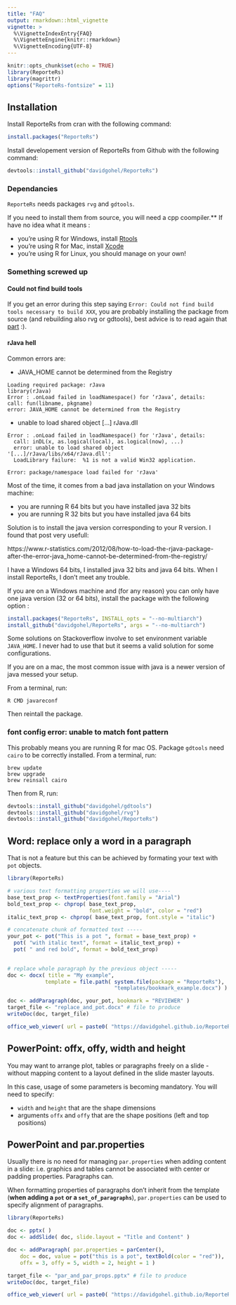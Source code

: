 ```yaml
---
title: "FAQ"
output: rmarkdown::html_vignette
vignette: >
  %\VignetteIndexEntry{FAQ}
  %\VignetteEngine{knitr::rmarkdown}
  %\VignetteEncoding{UTF-8}
---
```


```r
knitr::opts_chunk$set(echo = TRUE)
library(ReporteRs)
library(magrittr)
options("ReporteRs-fontsize" = 11)
```

## Installation

Install ReporteRs from cran with the following command:

```r
install.packages("ReporteRs")
```


Install developement version of ReporteRs from Github with the following command:

```r
devtools::install_github("davidgohel/ReporteRs")
```

### Dependancies

`ReporteRs` needs packages `rvg` and `gdtools`. 

If you need to install them from source, you will need a cpp coompiler.** If have no idea what it means :

* you're using R for Windows, install [Rtools](https://cran.r-project.org/bin/windows/Rtools)
* you're using R for Mac, install [Xcode](https://itunes.apple.com/us/app/xcode/id497799835)
* you're using R for Linux, you should manage on your own!

### Something screwed up

#### Could not find build tools

If you get an error during this step 
saying `Error: Could not find build tools necessary to build XXX`, you are probably installing the package from source (and rebuilding also rvg or gdtools), best advice is to read again that [part](#dependancies) :). 


#### rJava hell

Common errors are:

* JAVA_HOME cannot be determined from the Registry

```
Loading required package: rJava
library(rJava)
Error : .onLoad failed in loadNamespace() for ‘rJava’, details:
call: fun(libname, pkgname)
error: JAVA_HOME cannot be determined from the Registry
```

* unable to load shared object [...] rJava.dll

```
Error : .onLoad failed in loadNamespace() for 'rJava', details:
  call: inDL(x, as.logical(local), as.logical(now), ...)
  error: unable to load shared object '[...]/rJava/libs/x64/rJava.dll':
  LoadLibrary failure:  %1 is not a valid Win32 application.

Error: package/namespace load failed for 'rJava'
```

Most of the time, it comes from a bad java installation on your Windows machine:

* you are running R 64 bits but you have installed java 32 bits
* you are running R 32 bits but you have installed java 64 bits

Solution is to install the java version corresponding to your R version. I found that post very usefull:

https://www.r-statistics.com/2012/08/how-to-load-the-rjava-package-after-the-error-java_home-cannot-be-determined-from-the-registry/

I have a Windows 64 bits, I installed java 32 bits and java 64 bits. When I install ReporteRs, I don't meet any trouble. 

If you are on a Windows machine and (for any reason) you can only have one java version (32 or 64 bits), install the package with the following option :

```r
install.packages("ReporteRs", INSTALL_opts = "--no-multiarch")
install_github("davidgohel/ReporteRs", args = "--no-multiarch")
```

Some solutions on Stackoverflow involve to set environment variable `JAVA_HOME`. I never had to use that but it seems a valid solution for some configurations. 


If you are on a mac, the most common issue with java is a newer version of java messed your setup.

From a terminal, run:

```
R CMD javareconf
```

Then reintall the package.

### font config error: unable to match font pattern

This probably means you are running R for mac OS. Package `gdtools` need `cairo` to be correctly installed. From a terminal, run:

```
brew update
brew upgrade
brew reinsall cairo
```
Then from R, run:

```r
devtools::install_github("davidgohel/gdtools") 
devtools::install_github("davidgohel/rvg")
devtools::install_github("davidgohel/ReporteRs")
```


## Word: replace only a word in a paragraph

That is not a feature but this can be achieved by formating your text with `pot` objects. 

```r
library(ReporteRs)

# various text formatting properties we will use----
base_text_prop <- textProperties(font.family = "Arial")
bold_text_prop <- chprop( base_text_prop, 
                          font.weight = "bold", color = "red")
italic_text_prop <- chprop( base_text_prop, font.style = "italic")

# concatenate chunk of formatted text -----
your_pot <- pot("This is a pot ", format = base_text_prop) + 
  pot( "with italic text", format = italic_text_prop) + 
  pot( " and red bold", format = bold_text_prop)
  

# replace whole paragraph by the previous object -----
doc <- docx( title = "My example",
            template = file.path( system.file(package = "ReporteRs"),
                                  "templates/bookmark_example.docx") ) 

doc <- addParagraph(doc, your_pot, bookmark = "REVIEWER" )
target_file <- "replace_and_pot.docx" # file to produce 
writeDoc(doc, target_file)
```

```r
office_web_viewer( url = paste0( "https://davidgohel.github.io/ReporteRs/articles/", basename(target_file) ) )
```

## PowerPoint: offx, offy, width and height

You may want to arrange plot, tables or paragraphs freely on a slide - without mapping content to a layout defined in the slide master layouts. 

In this case, usage of some parameters is becoming mandatory. You will need to specify:

- `width` and `height` that are the shape dimensions 
- arguments `offx` and `offy` that are the shape positions (left and top positions)

## PowerPoint and par.properties

Usually there is no need for managing `par.properties` when adding content in a slide: i.e. graphics and tables cannot be associated with center or padding properties. Paragraphs can.

When formatting properties of paragraphs don't inherit from the template (**when adding a `pot` or a `set_of_paragraphs`**), `par.properties` can be used to specify alignment of paragraphs. 

```r
library(ReporteRs)

doc <- pptx( )
doc <- addSlide( doc, slide.layout = "Title and Content" )

doc <- addParagraph( par.properties = parCenter(),
    doc = doc, value = pot("this is a pot", textBold(color = "red")), 
    offx = 3, offy = 5, width = 2, height = 1 )

target_file <- "par_and_par_props.pptx" # file to produce 
writeDoc(doc, target_file)
```

```r
office_web_viewer( url = paste0( "https://davidgohel.github.io/ReporteRs/articles/", basename(target_file) ) )
```
